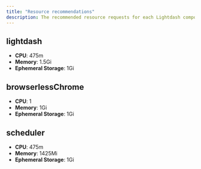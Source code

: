 ```yaml
---
title: "Resource recommendations"
description: The recommended resource requests for each Lightdash component are as follows
---
```


## lightdash

* **CPU**: 475m
* **Memory**: 1.5Gi
* **Ephemeral Storage**: 1Gi

## browserlessChrome

* **CPU**: 1
* **Memory**: 1Gi
* **Ephemeral Storage**: 1Gi

## scheduler

* **CPU**: 475m
* **Memory**: 1425Mi
* **Ephemeral Storage**: 1Gi
